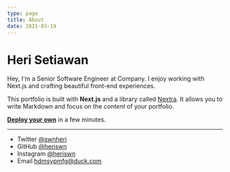 ```yaml
---
type: page
title: About
date: 2021-03-19
---
```


# Heri Setiawan

Hey, I'm a Senior Software Engineer at Company. I enjoy working with Next.js and crafting beautiful front-end experiences.

This portfolio is built with **Next.js** and a library called [Nextra](https://nextra.vercel.app/). It allows you to write Markdown and focus on the _content_ of your portfolio.

[**Deploy your own**](https://vercel.com/new/git/external?repository-url=https://github.com/vercel-solutions/nextjs-portfolio-starter&project-name=portfolio&repository-name=portfolio) in a few minutes.

---

- Twitter [@swnheri](https://twitter.com/swnheri)
- GitHub [@heriswn](https://github.com/heriswn)
- Instagram [@heriswn](https://instagram.com/@heriswn)
- Email hdmsypmfg@duck.com
